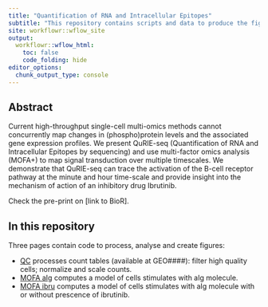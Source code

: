 ```yaml
---
title: "Quantification of RNA and Intracellular Epitopes"
subtitle: "This repository contains scripts and data to produce the figures of the QuRIE-seq manuscript."
site: workflowr::wflow_site
output:
  workflowr::wflow_html:
    toc: false
    code_folding: hide
editor_options:
  chunk_output_type: console
---
```


## Abstract

Current high-throughput single-cell multi-omics methods cannot concurrently map changes in (phospho)protein levels and the associated gene expression profiles. We present QuRIE-seq (Quantification of RNA and Intracellular Epitopes by sequencing) and use multi-factor omics analysis (MOFA+) to map signal transduction over multiple timescales. We demonstrate that QuRIE-seq can trace the activation of the B-cell receptor pathway at the minute and hour time-scale and provide insight into the mechanism of action of an inhibitory drug Ibrutinib.

Check the pre-print on [link to BioR].

## In this repository

Three pages contain code to process, analyse and create figures:

* [QC](QC.html) processes count tables (available at GEO####): filter high quality cells; normalize and scale counts.   
* [MOFA aIg](MOFAaIg.html) computes a model of cells stimulates with aIg molecule.   
* [MOFA ibru](MOFAibru.html) computes a model of cells stimulates with aIg molecule with or without prescence of ibrutinib.  


